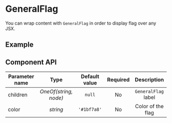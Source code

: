 
# GeneralFlag

You can wrap content with `GeneralFlag` in order to display flag over any JSX.

## Example

<Canvas>
    <Story id="atoms-badge-general--usage" />
</Canvas>

## Component API

| Parameter name     |             Type             |  Default value  | Required  | Description          |
| -------------------| :--------------------------: | :-------------: | :-------: | :------------------: |
| children           | *OneOf(string, node)*        | `null`          | No        | `GeneralFlag` label  |
| color              | *string*                     | `'#1bf7a8'`     | No        | Color of the flag    |


